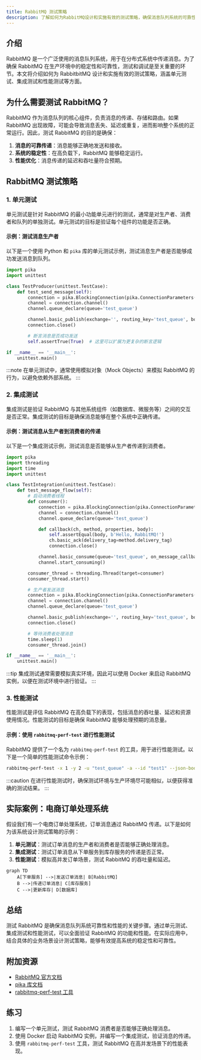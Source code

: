 ```yaml
---
title: RabbitMQ 测试策略
description: 了解如何为RabbitMQ设计和实施有效的测试策略，确保消息队列系统的可靠性和性能。
---
```


## 介绍

RabbitMQ 是一个广泛使用的消息队列系统，用于在分布式系统中传递消息。为了确保 RabbitMQ 在生产环境中的稳定性和可靠性，测试和调试是至关重要的环节。本文将介绍如何为 RabbitbitMQ 设计和实施有效的测试策略，涵盖单元测试、集成测试和性能测试等方面。

## 为什么需要测试 RabbitMQ？

RabbitMQ 作为消息队列的核心组件，负责消息的传递、存储和路由。如果 RabbitMQ 出现故障，可能会导致消息丢失、延迟或重复，进而影响整个系统的正常运行。因此，测试 RabbitMQ 的目的是确保：

1. **消息的可靠传递**：消息能够正确地发送和接收。
2. **系统的稳定性**：在高负载下，RabbitMQ 能够稳定运行。
3. **性能优化**：消息传递的延迟和吞吐量符合预期。

## RabbitMQ 测试策略

### 1. 单元测试

单元测试是针对 RabbitMQ 的最小功能单元进行的测试，通常是对生产者、消费者和队列的单独测试。单元测试的目标是验证每个组件的功能是否正确。

#### 示例：测试消息生产者

以下是一个使用 Python 和 `pika` 库的单元测试示例，测试消息生产者是否能够成功发送消息到队列。

```python
import pika
import unittest

class TestProducer(unittest.TestCase):
    def test_send_message(self):
        connection = pika.BlockingConnection(pika.ConnectionParameters('localhost'))
        channel = connection.channel()
        channel.queue_declare(queue='test_queue')

        channel.basic_publish(exchange='', routing_key='test_queue', body='Hello, RabbitMQ!')
        connection.close()

        # 断言消息是否成功发送
        self.assertTrue(True)  # 这里可以扩展为更复杂的断言逻辑

if __name__ == '__main__':
    unittest.main()
```

:::note
在单元测试中，通常使用模拟对象（Mock Objects）来模拟 RabbitMQ 的行为，以避免依赖外部系统。
:::

### 2. 集成测试

集成测试是验证 RabbitMQ 与其他系统组件（如数据库、微服务等）之间的交互是否正常。集成测试的目标是确保消息能够在整个系统中正确传递。

#### 示例：测试消息从生产者到消费者的传递

以下是一个集成测试示例，测试消息是否能够从生产者传递到消费者。

```python
import pika
import threading
import time
import unittest

class TestIntegration(unittest.TestCase):
    def test_message_flow(self):
        # 启动消费者线程
        def consumer():
            connection = pika.BlockingConnection(pika.ConnectionParameters('localhost'))
            channel = connection.channel()
            channel.queue_declare(queue='test_queue')

            def callback(ch, method, properties, body):
                self.assertEqual(body, b'Hello, RabbitMQ!')
                ch.basic_ack(delivery_tag=method.delivery_tag)
                connection.close()

            channel.basic_consume(queue='test_queue', on_message_callback=callback)
            channel.start_consuming()

        consumer_thread = threading.Thread(target=consumer)
        consumer_thread.start()

        # 生产者发送消息
        connection = pika.BlockingConnection(pika.ConnectionParameters('localhost'))
        channel = connection.channel()
        channel.queue_declare(queue='test_queue')

        channel.basic_publish(exchange='', routing_key='test_queue', body='Hello, RabbitMQ!')
        connection.close()

        # 等待消费者处理消息
        time.sleep(1)
        consumer_thread.join()

if __name__ == '__main__':
    unittest.main()
```

:::tip
集成测试通常需要模拟真实环境，因此可以使用 Docker 来启动 RabbitMQ 实例，以便在测试环境中进行验证。
:::

### 3. 性能测试

性能测试是评估 RabbitMQ 在高负载下的表现，包括消息的吞吐量、延迟和资源使用情况。性能测试的目标是确保 RabbitMQ 能够处理预期的消息量。

#### 示例：使用 `rabbitmq-perf-test` 进行性能测试

RabbitMQ 提供了一个名为 `rabbitmq-perf-test` 的工具，用于进行性能测试。以下是一个简单的性能测试命令示例：

```bash
rabbitmq-perf-test -x 1 -y 2 -u "test_queue" -a --id "test1" --json-body
```

:::caution
在进行性能测试时，确保测试环境与生产环境尽可能相似，以便获得准确的测试结果。
:::

## 实际案例：电商订单处理系统

假设我们有一个电商订单处理系统，订单消息通过 RabbitMQ 传递。以下是如何为该系统设计测试策略的示例：

1. **单元测试**：测试订单消息的生产者和消费者是否能够正确处理消息。
2. **集成测试**：测试订单消息从下单服务到库存服务的传递是否正常。
3. **性能测试**：模拟高并发订单场景，测试 RabbitMQ 的吞吐量和延迟。

```mermaid
graph TD
    A[下单服务] -->|发送订单消息| B[RabbitMQ]
    B -->|传递订单消息| C[库存服务]
    C -->|更新库存| D[数据库]
```

## 总结

测试 RabbitMQ 是确保消息队列系统可靠性和性能的关键步骤。通过单元测试、集成测试和性能测试，可以全面验证 RabbitMQ 的功能和性能。在实际应用中，结合具体的业务场景设计测试策略，能够有效提高系统的稳定性和可靠性。

## 附加资源

- [RabbitMQ 官方文档](https://www.rabbitmq.com/documentation.html)
- [pika 库文档](https://pika.readthedocs.io/en/stable/)
- [rabbitmq-perf-test 工具](https://www.rabbitmq.com/java-tools.html)

## 练习

1. 编写一个单元测试，测试 RabbitMQ 消费者是否能够正确处理消息。
2. 使用 Docker 启动 RabbitMQ 实例，并编写一个集成测试，验证消息的传递。
3. 使用 `rabbitmq-perf-test` 工具，测试 RabbitMQ 在高并发场景下的性能表现。